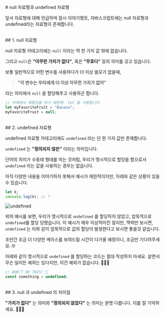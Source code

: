 
<br/>
# null 자료형과 undefined 자료형

앞서 자료형에 대해 언급하며 잠시 이야기했듯, 자바스크립트에는 null 자료형과 undefined라는 자료형이 존재합니다.

<br/>
## 1. null 자료형

null 자료형 카테고리에는 `null` 이라는 딱 한 가지 값 밖에 없습니다.

그리고 `null`은 **"아무런 가치가 없다"**, 혹은 **"무효다"** 등의 의미를 갖고 있습니다.

보통 일반적으로 어떤 변수를 사용하다가 더 이상 쓸모가 없을때,

> **"이 변수는 우리에게 더 이상 아무런 가치가 없어"**

라는 의미에서 `null` 을 할당해주고 사용하곤 합니다.

```javascript copy
// 아래에서 재할당을 하기 때문에 `let`을 사용합니다.
let myFavoriteFruit = "Banana";
myFavoriteFruit = null;
```

<br/>
## 2. undefined 자료형

undefined 자료형 카테고리에도 `undefined` 라는 단 한 가지 값만 존재합니다.

`undefined` 는 **"정의되지 않은"** 이라는 의미입니다.

단어의 의미가 수동태 형태를 띄는 것처럼, 우리가 명시적으로 할당을 함으로서 `undefined` 라는 값을 사용하는 경우는 없습니다.

아직 다양한 내용을 이야기하지 못해서 예시가 제한적이지만, 아래와 같은 상황이 있을 수 있습니다.

```javascript copy
let k;
console.log(k); // ?
```

![undefined](/images/posts/undefined-1.png)

위의 예시를 보면, 우리가 명시적으로 `undefined` 를 할당하지 않았고, 암묵적으로 `undefined`를 할당 당했습니다. 이 예시가 매우 이상적이진 않지만, 맥락만 보시면, `undefined` 는 이와 같이 암묵적으로 값의 할당이 발생한다고 보시면 좋을것 같습니다.

조만간 조금 더 다양한 케이스를 보여드릴 시간이 다가올 예정이니, 조금만 기다려주세요. 🤓

아래와 같이 명시적으로 `undefined` 를 할당하는 코드는 절대 작성하지 마세요. 살면서 무슨 일이든 예외는 있다지만, 이건 예외가 없습니다. 🙅🏻‍♂️

```javascript copy
// DON'T DO THIS! 🚫
const something = undefined;
```

<br/>
## 3. null 과 undefined 의 차이점

**"가치가 없다"** 는 의미와 **"정의되지 않았다"** 는 의미는 분명 다릅니다. 이를 잘 기억하세요. 💁🏻‍♂️

<br/>
<br/>
<br/>
<Giscus
  repo="crwdu/lms-contents-js101"
  repoId="R_kgDOL2ikqQ"
  category="Q&A"
  categoryId="DIC_kwDOL2ikqc4CgSAu"
  mapping="pathname"
  reactionsEnabled="1"
  strict="1"
  emitMetadata="0"
  inputPosition="top"
  theme="preferred_color_scheme"
  lang="ko"
  loading="lazy"
/>
